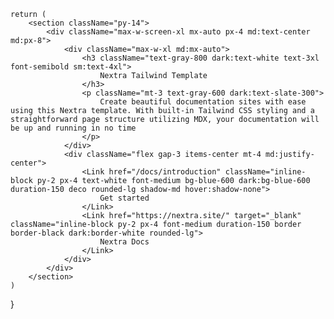     return (
        <section className="py-14">
            <div className="max-w-screen-xl mx-auto px-4 md:text-center md:px-8">
                <div className="max-w-xl md:mx-auto">
                    <h3 className="text-gray-800 dark:text-white text-3xl font-semibold sm:text-4xl">
                        Nextra Tailwind Template
                    </h3>
                    <p className="mt-3 text-gray-600 dark:text-slate-300">
                        Create beautiful documentation sites with ease using this Nextra template. With built-in Tailwind CSS styling and a straightforward page structure utilizing MDX, your documentation will be up and running in no time 
                    </p>
                </div>
                <div className="flex gap-3 items-center mt-4 md:justify-center">
                    <Link href="/docs/introduction" className="inline-block py-2 px-4 text-white font-medium bg-blue-600 dark:bg-blue-600 duration-150 deco rounded-lg shadow-md hover:shadow-none">
                        Get started
                    </Link>
                    <Link href="https://nextra.site/" target="_blank" className="inline-block py-2 px-4 font-medium duration-150 border border-black dark:border-white rounded-lg">
                        Nextra Docs
                    </Link>
                </div>
            </div>
        </section>
    )
}